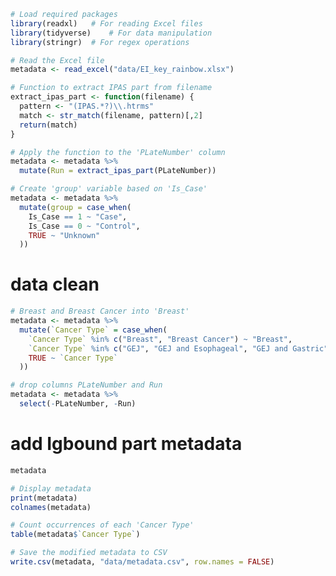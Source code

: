 ```r
# Load required packages
library(readxl)   # For reading Excel files
library(tidyverse)    # For data manipulation
library(stringr)  # For regex operations
```


```r
# Read the Excel file
metadata <- read_excel("data/EI_key_rainbow.xlsx")

# Function to extract IPAS part from filename
extract_ipas_part <- function(filename) {
  pattern <- "(IPAS.*?)\\.htrms"
  match <- str_match(filename, pattern)[,2]
  return(match)
}
```


```r
# Apply the function to the 'PLateNumber' column
metadata <- metadata %>%
  mutate(Run = extract_ipas_part(PLateNumber))

# Create 'group' variable based on 'Is_Case'
metadata <- metadata %>%
  mutate(group = case_when(
    Is_Case == 1 ~ "Case",
    Is_Case == 0 ~ "Control",
    TRUE ~ "Unknown"
  ))
```

# data clean 
```r
# Breast and Breast Cancer into 'Breast'
metadata <- metadata %>%
  mutate(`Cancer Type` = case_when(
    `Cancer Type` %in% c("Breast", "Breast Cancer") ~ "Breast",
    `Cancer Type` %in% c("GEJ", "GEJ and Esophageal", "GEJ and Gastric", "GEJ, Esophageal, and Gastric") ~ "GEJ",
    TRUE ~ `Cancer Type`
  ))

# drop columns PLateNumber and Run
metadata <- metadata %>%
  select(-PLateNumber, -Run)

```


# add Igbound part metadata
```r
metadata 
```


```r
# Display metadata
print(metadata)
colnames(metadata)

# Count occurrences of each 'Cancer Type'
table(metadata$`Cancer Type`)

# Save the modified metadata to CSV
write.csv(metadata, "data/metadata.csv", row.names = FALSE)

```

